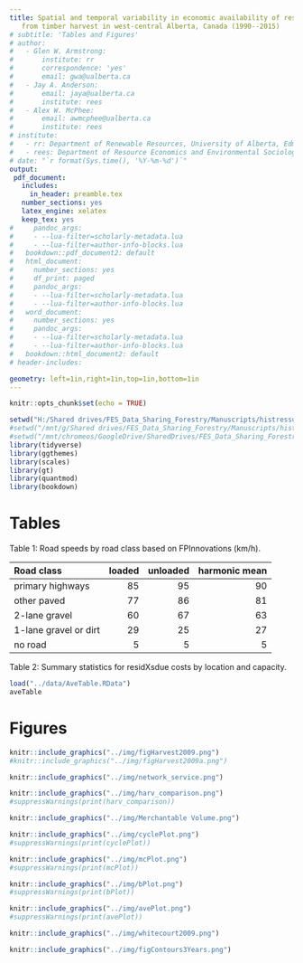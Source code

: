 ```yaml
---
title: Spatial and temporal variability in economic availability of residual biomass
   from timber harvest in west-central Alberta, Canada (1990--2015)
# subtitle: 'Tables and Figures'
# author:
#   - Glen W. Armstrong:
#       institute: rr
#       correspondence: 'yes' 
#       email: gwa@ualberta.ca
#   - Jay A. Anderson:
#       email: jaya@ualberta.ca
#       institute: rees
#   - Alex W. McPhee:
#       email: awmcphee@ualberta.ca
#       institute: rees
# institute:
#   - rr: Department of Renewable Resources, University of Alberta, Edmonton AB  T6G 2H1, Canada
#   - rees: Department of Resource Economics and Environmental Sociology, University of Alberta, Edmonton AB  T6G 2H1, Canada
# date: "`r format(Sys.time(), '%Y-%m-%d')`"
output:
 pdf_document:
   includes:
     in_header: preamble.tex 
   number_sections: yes
   latex_engine: xelatex
   keep_tex: yes
#     pandoc_args:
#     - --lua-filter=scholarly-metadata.lua
#     - --lua-filter=author-info-blocks.lua
#   bookdown::pdf_document2: default
#   html_document:
#     number_sections: yes
#     df_print: paged
#     pandoc_args:
#     - --lua-filter=scholarly-metadata.lua
#     - --lua-filter=author-info-blocks.lua
#   word_document:
#     number_sections: yes
#     pandoc_args:
#     - --lua-filter=scholarly-metadata.lua
#     - --lua-filter=author-info-blocks.lua
#   bookdown::html_document2: default
# header-includes:

geometry: left=1in,right=1in,top=1in,bottom=1in
---
```


\raggedright

```r
knitr::opts_chunk$set(echo = TRUE)
```

```r
setwd("H:/Shared drives/FES_Data_Sharing_Forestry/Manuscripts/histressupp/analysis")
#setwd("/mnt/g/Shared drives/FES_Data_Sharing_Forestry/Manuscripts/histressupp/analysis")
#setwd("/mnt/chromeos/GoogleDrive/SharedDrives/FES_Data_Sharing_Forestry/Manuscripts/histressupp/analysis")
library(tidyverse)
library(ggthemes)
library(scales)
library(gt)
library(quantmod)
library(bookdown)
```


\newpage

# Tables {-}


Table 1:  Road speeds by road class based on FPInnovations (km/h).

| Road class      | loaded | unloaded | harmonic mean | 
|:----------------|-------:|---------:|--------------:|
| primary highways|    85  |       95 |           90  |
| other paved     |    77  |       86 |           81  |
| 2-lane gravel   |    60  |       67 |           63  | 
| 1-lane gravel or dirt  |    29  |       25 |           27  | 
| no road           |     5  |       5  |           5   |

Table 2:  Summary statistics for residXsdue costs by location and capacity.

```r
load("../data/AveTable.RData")
aveTable
```

\newpage


# Figures {-}


```r
knitr::include_graphics("../img/figHarvest2009.png")
#knitr::include_graphics("../img/figHarvest2009a.png")
```



\newpage
\blandscape
```r
knitr::include_graphics("../img/network_service.png")
```
\elandscape
\newpage


```r
knitr::include_graphics("../img/harv_comparison.png")
#suppressWarnings(print(harv_comparison))
```



\newpage
\blandscape

```r
knitr::include_graphics("../img/Merchantable Volume.png")
```
\elandscape
\newpage

<!-- ```{r residue, echo=FALSE, fig.cap="Biomass residue available from harvest.", out.width = '100%'} -->
<!-- knitr::include_graphics("../img/residue.png") -->
<!-- ``` -->


\newpage
```r
knitr::include_graphics("../img/cyclePlot.png")
#suppressWarnings(print(cyclePlot))
```


\newpage
```r
knitr::include_graphics("../img/mcPlot.png")
#suppressWarnings(print(mcPlot))
```

\newpage
```r
knitr::include_graphics("../img/bPlot.png")
#suppressWarnings(print(bPlot))
```

\newpage
```r
knitr::include_graphics("../img/avePlot.png")
#suppressWarnings(print(avePlot))
```
\newpage

```r
knitr::include_graphics("../img/whitecourt2009.png")
```

\newpage

```r
knitr::include_graphics("../img/figContours3Years.png")
```

\newpage   
